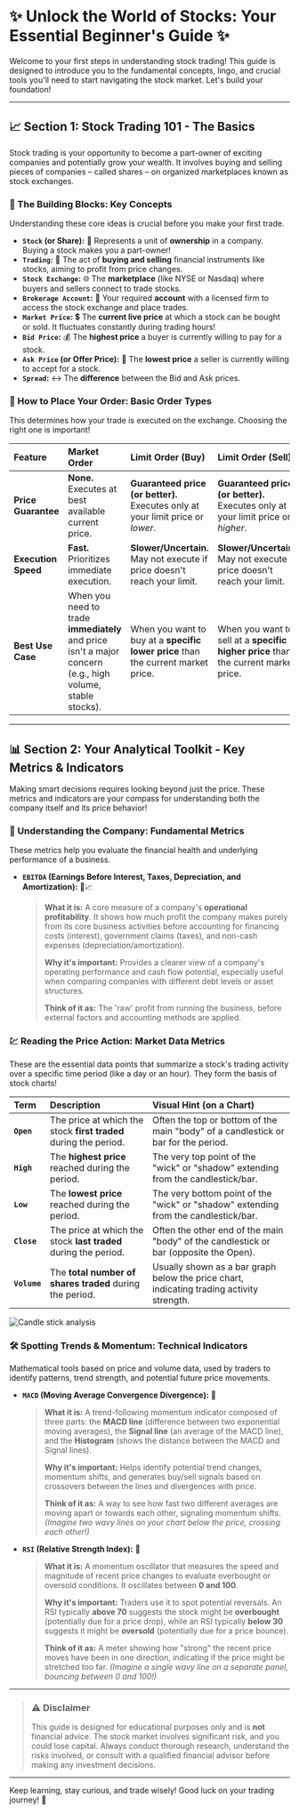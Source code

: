 # ✨ Unlock the World of Stocks: Your Essential Beginner's Guide ✨

Welcome to your first steps in understanding stock trading! This guide is designed to introduce you to the fundamental concepts, lingo, and crucial tools you'll need to start navigating the stock market. Let's build your foundation!

---

## 📈 Section 1: Stock Trading 101 - The Basics

Stock trading is your opportunity to become a part-owner of exciting companies and potentially grow your wealth. It involves buying and selling pieces of companies – called shares – on organized marketplaces known as stock exchanges.

### 🔑 The Building Blocks: Key Concepts

Understanding these core ideas is crucial before you make your first trade.

*   **`Stock` (or Share):** 🏢 Represents a unit of **ownership** in a company. Buying a stock makes you a part-owner!
*   **`Trading`:** 🤝 The act of **buying and selling** financial instruments like stocks, aiming to profit from price changes.
*   **`Stock Exchange`:** 🌐 The **marketplace** (like NYSE or Nasdaq) where buyers and sellers connect to trade stocks.
*   **`Brokerage Account`:** 💼 Your required **account** with a licensed firm to access the stock exchange and place trades.
*   **`Market Price`:** 💲 The **current live price** at which a stock can be bought or sold. It fluctuates constantly during trading hours!
*   **`Bid Price`:** 💰 The **highest price** a buyer is currently willing to pay for a stock.
*   **`Ask Price` (or Offer Price):** 🛒 The **lowest price** a seller is currently willing to accept for a stock.
*   **`Spread`:** ↔️ The **difference** between the Bid and Ask prices.

### 🛒 How to Place Your Order: Basic Order Types

This determines how your trade is executed on the exchange. Choosing the right one is important!

| Feature           | Market Order                     | Limit Order (Buy)                      | Limit Order (Sell)                     |
| :---------------- | :------------------------------- | :------------------------------------- | :------------------------------------- |
| **Price Guarantee** | **None.** Executes at best available current price. | **Guaranteed price (or better).** Executes only at your limit price or *lower*. | **Guaranteed price (or better).** Executes only at your limit price or *higher*. |
| **Execution Speed** | **Fast.** Prioritizes immediate execution. | **Slower/Uncertain.** May not execute if price doesn't reach your limit. | **Slower/Uncertain.** May not execute if price doesn't reach your limit. |
| **Best Use Case** | When you need to trade **immediately** and price isn't a major concern (e.g., high volume, stable stocks). | When you want to buy at a **specific lower price** than the current market price. | When you want to sell at a **specific higher price** than the current market price. |

---

## 📊 Section 2: Your Analytical Toolkit - Key Metrics & Indicators

Making smart decisions requires looking beyond just the price. These metrics and indicators are your compass for understanding both the company itself and its price behavior!

### 🏢 Understanding the Company: Fundamental Metrics

These metrics help you evaluate the financial health and underlying performance of a business.

*   **`EBITDA` (Earnings Before Interest, Taxes, Depreciation, and Amortization):** 💼📈
    > **What it is:** A core measure of a company's **operational profitability**. It shows how much profit the company makes purely from its core business activities before accounting for financing costs (interest), government claims (taxes), and non-cash expenses (depreciation/amortization).
    >
    > **Why it's important:** Provides a clearer view of a company's operating performance and cash flow potential, especially useful when comparing companies with different debt levels or asset structures.
    >
    > **Think of it as:** The 'raw' profit from running the business, before external factors and accounting methods are applied.

### 💹 Reading the Price Action: Market Data Metrics

These are the essential data points that summarize a stock's trading activity over a specific time period (like a day or an hour). They form the basis of stock charts!

| Term       | Description                                                    | Visual Hint (on a Chart)                                                                 |
| :--------- | :------------------------------------------------------------- | :--------------------------------------------------------------------------------------- |
| **`Open`** | The price at which the stock **first traded** during the period. | Often the top or bottom of the main "body" of a candlestick or bar for the period.        |
| **`High`** | The **highest price** reached during the period.               | The very top point of the "wick" or "shadow" extending from the candlestick/bar.         |
| **`Low`**  | The **lowest price** reached during the period.                | The very bottom point of the "wick" or "shadow" extending from the candlestick/bar.      |
| **`Close`**| The price at which the stock **last traded** during the period.  | Often the other end of the main "body" of the candlestick or bar (opposite the Open).    |
| **`Volume`**| The **total number of shares traded** during the period.         | Usually shown as a bar graph below the price chart, indicating trading activity strength. |

![Candle stick analysis](images.png)

### 🛠️ Spotting Trends & Momentum: Technical Indicators

Mathematical tools based on price and volume data, used by traders to identify patterns, trend strength, and potential future price movements.

*   **`MACD` (Moving Average Convergence Divergence):** 🎢
    > **What it is:** A trend-following momentum indicator composed of three parts: the **MACD line** (difference between two exponential moving averages), the **Signal line** (an average of the MACD line), and the **Histogram** (shows the distance between the MACD and Signal lines).
    >
    > **Why it's important:** Helps identify potential trend changes, momentum shifts, and generates buy/sell signals based on crossovers between the lines and divergences with price.
    >
    > **Think of it as:** A way to see how fast two different averages are moving apart or towards each other, signaling momentum shifts. *(Imagine two wavy lines on your chart below the price, crossing each other!)*

*   **`RSI` (Relative Strength Index):** 💪
    > **What it is:** A momentum oscillator that measures the speed and magnitude of recent price changes to evaluate overbought or oversold conditions. It oscillates between **0 and 100**.
    >
    > **Why it's important:** Traders use it to spot potential reversals. An RSI typically **above 70** suggests the stock might be **overbought** (potentially due for a price drop), while an RSI typically **below 30** suggests it might be **oversold** (potentially due for a price bounce).
    >
    > **Think of it as:** A meter showing how "strong" the recent price moves have been in one direction, indicating if the price might be stretched too far. *(Imagine a single wavy line on a separate panel, bouncing between 0 and 100!)*

---

> ### ⚠️ Disclaimer
> This guide is designed for educational purposes only and is **not** financial advice. The stock market involves significant risk, and you could lose capital. Always conduct thorough research, understand the risks involved, or consult with a qualified financial advisor before making any investment decisions.

---

Keep learning, stay curious, and trade wisely! Good luck on your trading journey! 🚀